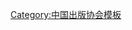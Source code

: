 {{Navbox
| name   = 中国出版工作者协会第四届理事会
| title  = [[中国出版工作者协会]]第四届理事会
| above  = 2000年1月－2006年4月
| bodyclass = hlist
| group1 = 名誉主席
| list1  = [[宋木文]]
| group2 = 主席
| list2  = [[于友先]]
| group3 = 常务副主席
| list3  = [[陈为江]]
| group4 = 副主席
| list4  = 
* [[刘杲 (1931年)|刘　杲]]
* [[刘国雄]]
* [[伍杰|伍　杰]]
* [[许华应]]
* [[邬书林]]
* [[张伯海]]
* [[周谊|周　谊]]
* [[杨正泉]]
* [[杨牧之]]
* [[杨德炎]]
* [[武文祥]]
* [[谢明清]]
* [[彭松建]]
| group5 = 顾问
| list5  = 
* [[龚心瀚]]
* [[徐惟诚]]
* [[王益 (1917年)|王　益]]
* [[陈原|{{Box|陈　原}}]]
* [[许力以]]
* [[王仿子]]
* [[叶至善|{{Box|叶至善}}]]
* [[宋原放|{{Box|宋原放}}]]
* [[李祖泽]]
* [[卢玉忆]]
| group6 = 秘书长 
| list6  = [[谢明清]]
| group7 = 常务副秘书长
| list7  = [[潘国彦]]
| group8 = 副秘书长
| list8  = 
* [[石峰|石　峰]]
* [[孟传良]]
* [[张涵|张　涵]]
* [[王大路]]
* [[张振启]]
* [[黄国荣]]
* [[常振国]]
* [[周兴俊]]
| below  = 标注：{{Box|任内逝世}}
}}<noinclude>
{{collapsible option}}
[[Category:中国出版协会模板]]
</noinclude>